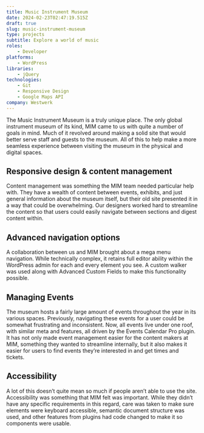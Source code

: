 ```yaml
---
title: Music Instrument Museum
date: 2024-02-23T02:47:19.515Z
draft: true
slug: music-instrument-museum
type: projects
subtitle: Explore a world of music
roles:
    - Developer
platforms:
    - WordPress
libraries:
    - jQuery
technologies:
    - Git
    - Responsive Design
    - Google Maps API
company: Westwerk
---
```

The Music Instrument Museum is a truly unique place. The only global instrument museum of its kind, MIM came to us with quite a number of goals in mind. Much of it revolved around making a solid site that would better serve staff and guests to the museum. All of this to help make a more seamless experience between visiting the museum in the physical and digital spaces.

## Responsive design & content management

Content management was something the MIM team needed particular help with. They have a wealth of content between events, exhibits, and just general information about the museum itself, but their old site presented it in a way that could be overwhelming. Our designers worked hard to streamline the content so that users could easily navigate between sections and digest content within.

## Advanced navigation options

A collaboration between us and MIM brought about a mega menu navigation. While technically complex, it retains full editor ability within the WordPress admin for each and every element you see. A custom walker was used along with Advanced Custom Fields to make this functionality possible.

## Managing Events

The museum hosts a fairly large amount of events throughout the year in its various spaces. Previously, navigating these events for a user could be somewhat frustrating and inconsistent. Now, all events live under one roof, with similar meta and features, all driven by the Events Calendar Pro plugin. It has not only made event management easier for the content makers at MIM, something they wanted to streamline internally, but it also makes it easier for users to find events they’re interested in and get times and tickets.

## Accessibility

A lot of this doesn’t quite mean so much if people aren’t able to use the site. Accessibility was something that MIM felt was important. While they didn’t have any specific requirements in this regard, care was taken to make sure elements were keyboard accessible, semantic document structure was used, and other features from plugins had code changed to make it so components were usable.
